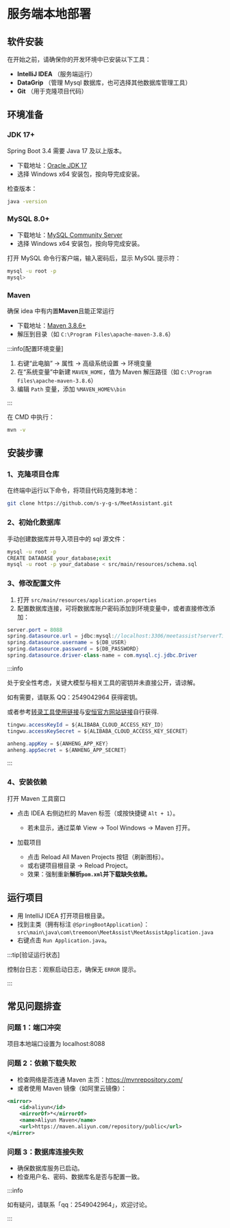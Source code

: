 # 服务端本地部署

## 软件安装

在开始之前，请确保你的开发环境中已安装以下工具：

- **IntelliJ IDEA** （服务端运行）
- **DataGrip** （管理 Mysql 数据库，也可选择其他数据库管理工具）
- **Git** （用于克隆项目代码）

## 环境准备

### JDK 17+

Spring Boot 3.4 需要 Java 17 及以上版本。

- 下载地址：[Oracle JDK 17](https://www.oracle.com/java/technologies/downloads/#java17)
- 选择 Windows x64 安装包，按向导完成安装。

检查版本：

```bash
java -version
```

### MySQL 8.0+

- 下载地址：[MySQL Community Server](https://dev.mysql.com/downloads/mysql/)
- 选择 Windows x64 安装包，按向导完成安装。

打开 MySQL 命令行客户端，输入密码后，显示 MySQL 提示符：

```bash
mysql -u root -p
mysql>
```

### Maven

确保 idea 中有内置**Maven**且能正常运行

- 下载地址：[Maven 3.8.6+](https://maven.apache.org/download.cgi)
- 解压到目录（如 `C:\Program Files\apache-maven-3.8.6`）

:::info[配置环境变量]

1. 右键“此电脑” → 属性 → 高级系统设置 → 环境变量
2. 在“系统变量”中新建 `MAVEN_HOME`，值为 Maven 解压路径（如 `C:\Program Files\apache-maven-3.8.6`）
3. 编辑 `Path` 变量，添加 `%MAVEN_HOME%\bin`

:::

在 CMD 中执行：

```bash
mvn -v
```

## 安装步骤

### 1、克隆项目仓库

在终端中运行以下命令，将项目代码克隆到本地：

```bash
git clone https://github.com/s-y-g-s/MeetAssistant.git
```

### 2、初始化数据库

手动创建数据库并导入项目中的 sql 源文件：

```bash
mysql -u root -p
CREATE DATABASE your_database;exit
mysql -u root -p your_database < src/main/resources/schema.sql
```

### 3、修改配置文件

1.  打开 `src/main/resources/application.properties`
2.  配置数据库连接，可将数据库账户密码添加到环境变量中，或者直接修改添加：

```java
server.port = 8088
spring.datasource.url = jdbc:mysql://localhost:3306/meetassist?serverTimezone=UTC
spring.datasource.username = ${DB_USER}
spring.datasource.password = ${DB_PASSWORD}
spring.datasource.driver-class-name = com.mysql.cj.jdbc.Driver
```

:::info

处于安全性考虑，关键大模型与相关工具的密钥并未直接公开，请谅解。

如有需要，请联系 QQ：2549042964 获得密钥。

或者参考[转录工具使用链接](https://help.aliyun.com/zh/tingwu/development-reference-new-version-recommend/)与[安恒官方网站链接](https://gc.das-ai.com/login)自行获得.

```java title="转录工具设置"
tingwu.accessKeyId = ${ALIBABA_CLOUD_ACCESS_KEY_ID}
tingwu.accessKeySecret = ${ALIBABA_CLOUD_ACCESS_KEY_SECRET}
```

```java title="安恒大模型设置"
anheng.appKey = ${ANHENG_APP_KEY}
anheng.appSecret = ${ANHENG_APP_SECRET}
```

:::

### 4、安装依赖

打开 Maven 工具窗口

- 点击 IDEA 右侧边栏的 Maven 标签（或按快捷键 `Alt + 1`）。

  - 若未显示，通过菜单 View → Tool Windows → Maven 打开。

- 加载项目

  - 点击 Reload All Maven Projects 按钮（刷新图标）。
  - 或右键项目根目录 → Reload Project。
  - 效果：强制重新**解析`pom.xml`并下载缺失依赖。**

## **运行项目**

- 用 IntelliJ IDEA 打开项目根目录。
- 找到主类（拥有标注 `@SpringBootApplication`）：
  `src\main\java\com\treemoon\MeetAssist\MeetAssistApplication.java`
- 右键点击 `Run Application.java`。

:::tip[验证运行状态]

控制台日志：观察启动日志，确保无 `ERROR` 提示。

:::

## **常见问题排查**

### 问题 1：端口冲突

项目本地端口设置为 localhost:8088

### 问题 2：依赖下载失败

- 检查网络是否连通 Maven 主页：https://mvnrepository.com/
- 或者使用 Maven 镜像（如阿里云镜像）：

```xml title="settings.xml"
<mirror>
    <id>aliyun</id>
    <mirrorOf>*</mirrorOf>
    <name>Aliyun Maven</name>
    <url>https://maven.aliyun.com/repository/public</url>
</mirror>
```

### 问题 3：数据库连接失败

- 确保数据库服务已启动。
- 检查用户名、密码、数据库名是否与配置一致。

:::info

如有疑问，请联系「qq：2549042964」，欢迎讨论。

:::
